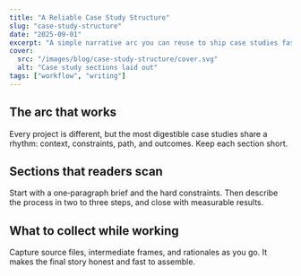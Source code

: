 ```yaml
---
title: "A Reliable Case Study Structure"
slug: "case-study-structure"
date: "2025-09-01"
excerpt: "A simple narrative arc you can reuse to ship case studies faster without losing clarity."
cover:
  src: "/images/blog/case-study-structure/cover.svg"
  alt: "Case study sections laid out"
tags: ["workflow", "writing"]
---
```


## The arc that works

Every project is different, but the most digestible case studies share a rhythm: context, constraints, path, and outcomes. Keep each section short.

## Sections that readers scan

Start with a one‑paragraph brief and the hard constraints. Then describe the process in two to three steps, and close with measurable results.

## What to collect while working

Capture source files, intermediate frames, and rationales as you go. It makes the final story honest and fast to assemble.

